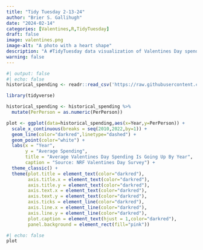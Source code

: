 ```yaml
---
title: "Tidy Tuesday 2-13-24"
author: "Brier S. Gallihugh"
date: "2024-02-14"
categories: [Valentines,R,TidyTuesday]
draft: false
image: valentines.png
image-alt: "A photo with a heart shape"
description: "A #TidyTuesday data visualization of Valentines Day spending data for 2010-2022"
warning: false
---
```


```r
#| output: false
#| echo: false
historical_spending <- readr::read_csv('https://raw.githubusercontent.com/rfordatascience/tidytuesday/master/data/2024/2024-02-13/historical_spending.csv')
```

```r
library(tidyverse)

historical_spending <- historical_spending %>% 
  mutate(PerPerson = as.numeric(PerPerson))

plot <- ggplot(data=historical_spending,aes(x=Year,y=PerPerson)) + 
  scale_x_continuous(breaks = seq(2010,2022,by=1)) + 
  geom_line(color="darkred",linetype="dashed") +
  geom_point(color="white") +
  labs(x = "Year",
       y = "Average Spending",
       title = "Average Valentines Day Spending Is Going Up By Year",
       caption = "Source: NRF Valentines Day Survey") +
  theme_classic() +
  theme(plot.title = element_text(color="darkred"),
        axis.title.x = element_text(color="darkred"),
        axis.title.y = element_text(color="darkred"),
        axis.text.x = element_text(color="darkred"),
        axis.text.y = element_text(color="darkred"),
        axis.ticks = element_line(color="darkred"),
        axis.line.x = element_line(color="darkred"),
        axis.line.y = element_line(color="darkred"),
        plot.caption = element_text(hjust = 1,color="darkred"),
        panel.background = element_rect(fill="pink"))
```

```r
#| echo: false
plot
```


